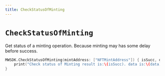 ```yaml
---
title: CheckStatusOfMinting
---
```


# `CheckStatusOfMinting`
Get status of a minting operation. Because minting may has some delay before success.
```swift
MWSDK.CheckStatusOfMinting(mintAddress: ["NFTMintAddress"]) { isSucc, data in
    print("Check status of Minting result is:\(isSucc). data is:\(data)")
}
```
